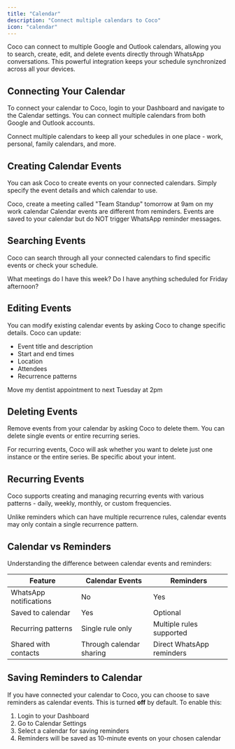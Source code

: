 ```yaml
---
title: "Calendar"
description: "Connect multiple calendars to Coco"
icon: "calendar"
---
```


Coco can connect to multiple Google and Outlook calendars, allowing you to search, create, edit, and delete events directly through WhatsApp conversations. This powerful integration keeps your schedule synchronized across all your devices.

## Connecting Your Calendar

To connect your calendar to Coco, login to your Dashboard and navigate to the Calendar settings. You can connect multiple calendars from both Google and Outlook accounts.

<Tip>
Connect multiple calendars to keep all your schedules in one place - work, personal, family calendars, and more.
</Tip>

## Creating Calendar Events

You can ask Coco to create events on your connected calendars. Simply specify the event details and which calendar to use.

<Tip>
Coco, create a meeting called "Team Standup" tomorrow at 9am on my work calendar
</Tip>

<Note>
Calendar events are different from reminders. Events are saved to your calendar but do NOT trigger WhatsApp reminder messages.
</Note>

## Searching Events

Coco can search through all your connected calendars to find specific events or check your schedule.

<Tip>
What meetings do I have this week?
</Tip>

<Tip>
Do I have anything scheduled for Friday afternoon?
</Tip>

## Editing Events

You can modify existing calendar events by asking Coco to change specific details. Coco can update:
- Event title and description
- Start and end times
- Location
- Attendees
- Recurrence patterns

<Tip>
Move my dentist appointment to next Tuesday at 2pm
</Tip>

## Deleting Events

Remove events from your calendar by asking Coco to delete them. You can delete single events or entire recurring series.

<Warning>
For recurring events, Coco will ask whether you want to delete just one instance or the entire series. Be specific about your intent.
</Warning>

## Recurring Events

Coco supports creating and managing recurring events with various patterns - daily, weekly, monthly, or custom frequencies.

<Note>
Unlike reminders which can have multiple recurrence rules, calendar events may only contain a single recurrence pattern.
</Note>

## Calendar vs Reminders

Understanding the difference between calendar events and reminders:

| Feature | Calendar Events | Reminders |
|---------|----------------|-----------|
| WhatsApp notifications | No | Yes |
| Saved to calendar | Yes | Optional |
| Recurring patterns | Single rule only | Multiple rules supported |
| Shared with contacts | Through calendar sharing | Direct WhatsApp reminders |

## Saving Reminders to Calendar

If you have connected your calendar to Coco, you can choose to save reminders as calendar events. This is turned **off** by default. To enable this:

1. Login to your Dashboard
2. Go to Calendar Settings  
3. Select a calendar for saving reminders
4. Reminders will be saved as 10-minute events on your chosen calendar